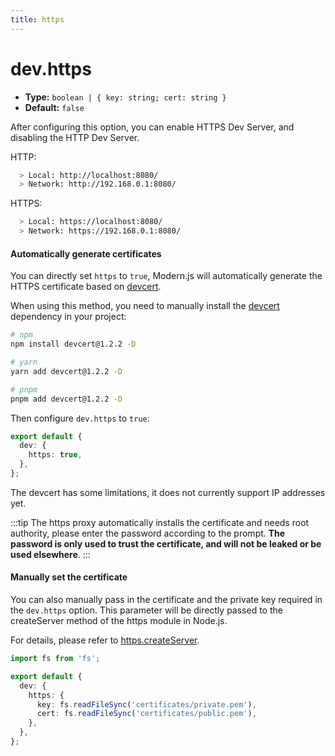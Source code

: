 ```yaml
---
title: https
---
```


# dev.https

- **Type:** `boolean | { key: string; cert: string }`
- **Default:** `false`

After configuring this option, you can enable HTTPS Dev Server, and disabling the HTTP Dev Server.

HTTP:

```bash
  > Local: http://localhost:8080/
  > Network: http://192.168.0.1:8080/
```

HTTPS:

```bash
  > Local: https://localhost:8080/
  > Network: https://192.168.0.1:8080/
```

#### Automatically generate certificates

You can directly set `https` to `true`, Modern.js will automatically generate the HTTPS certificate based on [devcert](https://github.com/davewasmer/devcert).

When using this method, you need to manually install the [devcert](https://github.com/davewasmer/devcert) dependency in your project:

```bash
# npm
npm install devcert@1.2.2 -D

# yarn
yarn add devcert@1.2.2 -D

# pnpm
pnpm add devcert@1.2.2 -D
```

Then configure `dev.https` to `true`:

```ts
export default {
  dev: {
    https: true,
  },
};
```

The devcert has some limitations, it does not currently support IP addresses yet.

:::tip
The https proxy automatically installs the certificate and needs root authority, please enter the password according to the prompt.
**The password is only used to trust the certificate, and will not be leaked or be used elsewhere**.
:::

#### Manually set the certificate

You can also manually pass in the certificate and the private key required in the `dev.https` option. This parameter will be directly passed to the createServer method of the https module in Node.js.

For details, please refer to [https.createServer](https://nodejs.org/api/https.html#https_https_createserver_options_requestlistener).

```ts
import fs from 'fs';

export default {
  dev: {
    https: {
      key: fs.readFileSync('certificates/private.pem'),
      cert: fs.readFileSync('certificates/public.pem'),
    },
  },
};
```

